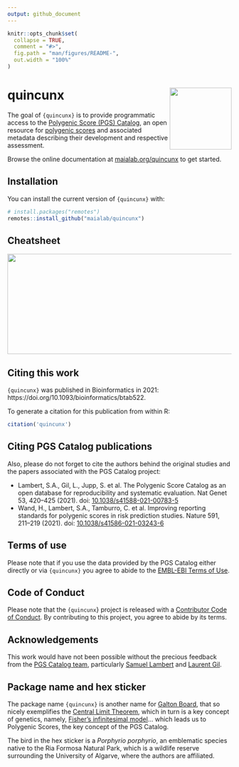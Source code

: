 ```yaml
---
output: github_document
---
```


<!-- README.md is generated from README.Rmd. Please edit that file -->

```r
knitr::opts_chunk$set(
  collapse = TRUE,
  comment = "#>",
  fig.path = "man/figures/README-",
  out.width = "100%"
)
```

# quincunx <img src='man/figures/logo.svg' align="right" height="139" />

<!-- badges: start -->
<!-- badges: end -->

The goal of `{quincunx}` is to provide programmatic access to the [Polygenic
Score (PGS) Catalog](https://www.pgscatalog.org/), an open resource for
[polygenic scores](https://en.wikipedia.org/wiki/Polygenic_score) and associated
metadata describing their development and respective assessment.

Browse the online documentation at
[maialab.org/quincunx](https://maialab.org/quincunx/) to get started.

## Installation

You can install the current version of `{quincunx}` with:

```r
# install.packages("remotes")
remotes::install_github("maialab/quincunx")
```

## Cheatsheet

<a href="https://github.com/ramiromagno/cheatsheets/blob/master/quincunx/quincunx_cheatsheet.pdf"><img src="https://raw.githubusercontent.com/ramiromagno/cheatsheets/master/quincunx/quincunx_cheatsheet.png" width="615" height="225"/></a>  

## Citing this work

`{quincunx}` was published in Bioinformatics in 2021: https://doi.org/10.1093/bioinformatics/btab522.

To generate a citation for this publication from within R:

```r
citation('quincunx')
```

## Citing PGS Catalog publications

Also, please do not forget to cite the authors behind the original studies and
the papers associated with the PGS Catalog project:

- Lambert, S.A., Gil, L., Jupp, S. et al. The Polygenic Score Catalog as an open
database for reproducibility and systematic evaluation. Nat Genet 53, 420–425
(2021). doi:
[10.1038/s41588-021-00783-5](https://doi.org/10.1038/s41588-021-00783-5)
- Wand, H., Lambert, S.A., Tamburro, C. et al. Improving reporting standards for
polygenic scores in risk prediction studies. Nature 591, 211–219 (2021). doi:
[10.1038/s41586-021-03243-6](https://doi.org/10.1038/s41586-021-03243-6)

## Terms of use

Please note that if you use the data provided by the PGS Catalog either directly
or via `{quincunx}` you agree to abide to the [EMBL-EBI Terms of
Use](https://www.ebi.ac.uk/about/terms-of-use/).

## Code of Conduct

Please note that the `{quincunx`} project is released with a [Contributor Code
of Conduct](https://maialab.org/quincunx/CODE_OF_CONDUCT.html). By contributing
to this project, you agree to abide by its terms.

## Acknowledgements

This work would have not been possible without the precious feedback from the
[PGS Catalog team](https://www.pgscatalog.org/), particularly [Samuel
Lambert](https://www.ebi.ac.uk/about/people/samuel-lambert) and [Laurent
Gil](https://www.sanger.ac.uk/person/gil-laurent/).

## Package name and hex sticker

The package name `{quincunx}` is another name for [Galton
Board](https://en.wikipedia.org/wiki/Bean_machine), that so nicely exemplifies
the [Central Limit
Theorem](https://en.wikipedia.org/wiki/Central_limit_theorem), which in turn is
a key concept of genetics, namely, [Fisher’s infinitesimal
model](https://doi.org/10.1016/j.tpb.2017.09.003)... which leads us to Polygenic
Scores, the key concept of the PGS Catalog.

The bird in the hex sticker is a *Porphyrio porphyrio*, an emblematic species
native to the Ria Formosa Natural Park, which is a wildlife reserve surrounding
the University of Algarve, where the authors are affiliated.

